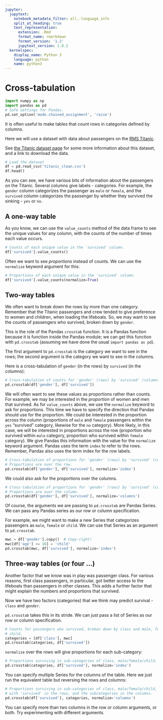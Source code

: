 ```yaml
---
jupyter:
  jupytext:
    notebook_metadata_filter: all,-language_info
    split_at_heading: true
    text_representation:
      extension: .Rmd
      format_name: rmarkdown
      format_version: '1.2'
      jupytext_version: 1.8.2
  kernelspec:
    display_name: Python 3
    language: python
    name: python3
---
```


# Cross-tabulation

```python
import numpy as np
import pandas as pd
# Safe settings for Pandas.
pd.set_option('mode.chained_assignment', 'raise')
```

It is often useful to make tables that count rows in categories defined by
columns.

Here we will use a dataset with data about passengers on the [RMS
Titanic](https://en.wikipedia.org/wiki/Titanic).

See [the Titanic dataset page](../data/titanic) for some more information about this dataset, and a link to download the data.

```python
# Load the dataset
df = pd.read_csv('titanic_clean.csv')
df.head()
```

As you can see, we have various bits of information about the passengers on
the Titanic.  Several columns give labels - categories.  For example, the
`gender` column categorizes the passenger as `male` or `female`, and the
`survived` column categorizes the passenger by whether they survived the
sinking - `yes` or `no`.


## A one-way table


As you know, we can use the `value_counts` method of the data frame to see the
unique values for any column, with the counts of the number of times each
value occurs.

```python
# Counts of each unique value in the 'survived' column.
df['survived'].value_counts()
```

Often we want to see *proportions* instead of counts.   We can use the `normalize` keyword argument for this:

```python
# Proportions of each unique value in the 'survived' column.
df['survived'].value_counts(normalize=True)
```

## Two-way tables


We often want to break down the rows by more than one category.  Remember that
the Titanic passengers and crew tended to give preference to women and
children, when loading the lifeboats.  So, we may want to see the counts of
passengers who survived, broken down by `gender`.

This is the role of the Pandas `crosstab` function.   It is a Pandas function
because it is function inside the Pandas module; we can get this function with
`pd.crosstab` (assuming we have done the usual `import pandas as pd`).

The first argument to `pd.crosstab` is the category we want to see in the rows; the second argument is the category we want to see in the columns.

Here is a cross-tabulation of `gender` (in the rows) by `survived` (in the columns):

```python
# Cross-tabulation of counts for 'gender' (rows) by 'survived' (columns).
pd.crosstab(df['gender'], df['survived'])
```

We will often want to see these values as proportions rather than counts.  For
example, we may be interested in the *proportion* of women and men that
survived.   As for `value_counts` above, we use the `normalize` keyword to ask
for proportions.  This time we have to specify the direction that Pandas
should use for the proportion.  We could be interested in the proportion
across the column (proportions of `male` and `female` passengers within the
`yes` "survived" category, likewise for the `no` category).  More likely, in
this case, we will be interested in proportions across the row (proportion who
survived within `male` category, proportion who survived within `female`
category).   We give Pandas this information with the value for the
`normalize` keyword argument. Pandas uses the term `index` to refer to the
rows.  Remember, Pandas also uses the term index for the row labels.


```python
# Cross-tabulation of proportions for 'gender' (rows) by 'survived' (columns).
# Proportions are over the row.
pd.crosstab(df['gender'], df['survived'], normalize='index')
```

We could also ask for the proportions over the columns.

```python
# Cross-tabulation of proportions for 'gender' (rows) by 'survived' (columns).
# Proportions are over the column.
pd.crosstab(df['gender'], df['survived'], normalize='columns')
```

Of course, the arguments we are passing to `pd.crosstab` are Pandas Series.  We can pass any Pandas series as our row or column specification.

For example, we might want to make a new Series that categorizes passengers as
`male`, `female` or `child`.  We can use that Series as an argument to
`pd.crosstab`.

```python
mwc = df['gender'].copy()  # Copy-right!
mwc[df['age'] <= 16] = 'child'
pd.crosstab(mwc, df['survived'], normalize='index')
```

## Three-way tables (or four ...)


Another factor that we know was in play was passenger class.  For various
reasons, first class passengers, in particular, got better access to the
lifeboats than passengers in other classes.   This adds a further factor that
might explain the numbers and proportions that survived.

Now we have two factors (categories) that we think may predict survival - `class` and `gender`.

`pd.crosstab` takes this in its stride.  We can just pass a list of Series as our row or column specification.

```python
# Counts for passengers who survived, broken down by class and male, female,
# child.
categories = [df['class'], mwc]
pd.crosstab(categories, df['survived'])
```

`normalize` over the rows will give proportions for each sub-category:

```python
# Proportions surviving in sub-categories of class, male/female/child.
pd.crosstab(categories, df['survived'], normalize='index')
```

You can specify multiple Series for the columns of the table.  Here we just run the equivalent table but reversing the rows and columns:

```python
# Proportions surviving in sub-categories of class, male/female/child,
# with 'survived' in the rows, and the subcategories in the columns.
pd.crosstab(df['survived'], categories, normalize='columns')
```

You can specify more than two columns in the row or column arguments, or both.
Try experimenting with different arguments.
